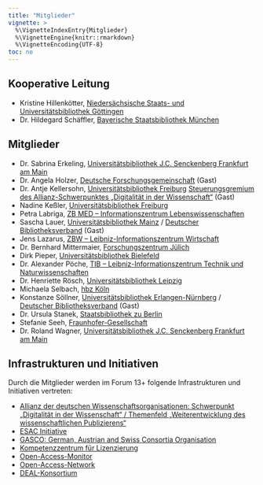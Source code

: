 ```yaml
---
title: "Mitglieder"
vignette: >
  %\VignetteIndexEntry{Mitglieder}
  %\VignetteEngine{knitr::rmarkdown}
  %\VignetteEncoding{UTF-8}
toc: no
---
```



## Kooperative Leitung

- Kristine Hillenkötter, [Niedersächsische Staats- und Universitätsbibliothek Göttingen](https://www.sub.uni-goettingen.de/)
- Dr. Hildegard Schäffler, [Bayerische Staatsbibliothek München](https://www.bsb-muenchen.de/) 

## Mitglieder

- Dr. Sabrina Erkeling, [Universitätsbibliothek J.C. Senckenberg Frankfurt am Main](https://www.ub.uni-frankfurt.de/) 
- Dr. Angela Holzer, [Deutsche Forschungsgemeinschaft](https://www.dfg.de/) (Gast) 
- Dr. Antje Kellersohn, [Universitätsbibliothek Freiburg](https://www.ub.uni-freiburg.de/) [Steuerungsgremium des Allianz-Schwerpunktes „Digitalität in der Wissenschaft“](https://www.allianzschwerpunkt-digitalitaet.de/kontakt/) (Gast)
- Nadine Keßler, [Universitätsbibliothek Freiburg](https://www.ub.uni-freiburg.de/)
- Petra Labriga, [ZB MED -- Informationszentrum Lebenswissenschaften](https://www.zbmed.de/) 
- Sascha Lauer, [Universitätsbibliothek Mainz](https://www.ub.uni-mainz.de/de) / [Deutscher Bibliotheksverband](https://www.bibliotheksverband.de/) (Gast) 
- Jens Lazarus, [ZBW -- Leibniz-Informationszentrum Wirtschaft](https://www.zbw.eu/de/) 
- Dr. Bernhard Mittermaier, [Forschungszentrum Jülich](https://www.fz-juelich.de) 
- Dirk Pieper, [Universitätsbibliothek Bielefeld](https://www.uni-bielefeld.de/ub/) 
- Dr. Alexander Pöche, [TIB -- Leibniz-Informationszentrum Technik und Naturwissenschaften](https://www.tib.eu/de/) 
- Dr. Henriette Rösch, [Universitätsbibliothek Leipzig](https://www.ub.uni-leipzig.de) 
- Michaela Selbach, [hbz Köln](https://www.hbz-nrw.de/) 
- Konstanze Söllner, [Universitätsbibliothek Erlangen-Nürnberg](https://ub.fau.de/) / [Deutscher Bibliotheksverband](https://www.bibliotheksverband.de/) (Gast) 
- Dr. Ursula Stanek, [Staatsbibliothek zu Berlin](https://staatsbibliothek-berlin.de/) 
- Stefanie Seeh, [Fraunhofer-Gesellschaft](https://www.fraunhofer.de/) 
- Dr. Roland Wagner, [Universitätsbibliothek J.C. Senckenberg Frankfurt am Main](https://www.ub.uni-frankfurt.de/) 

## Infrastrukturen und Initiativen

Durch die Mitglieder werden im Forum 13+ folgende Infrastrukturen und Initiativen vertreten:

- [Allianz der deutschen Wissenschaftsorganisationen: Schwerpunkt „Digitalität in der Wissenschaft“ / Themenfeld „Weiterentwicklung des wissenschaftlichen Publizierens“](https://www.allianzschwerpunkt-digitalitaet.de/weiterentwicklung-des-wissenschaftlichen-publizierens/) 
- [ESAC Initiative](https://esac-initiative.org/)
- [GASCO: German, Austrian and Swiss Consortia Organisation](https://www.hbz-nrw.de/produkte/digitale-inhalte/gasco) 
- [Kompetenzzentrum für Lizenzierung](https://www.fid-lizenzen.de)
- [Open-Access-Monitor](https://open-access-monitor.de/)
- [Open-Access-Network](https://open-access.network/)
- [DEAL-Konsortium](https://deal-konsortium.de) 

